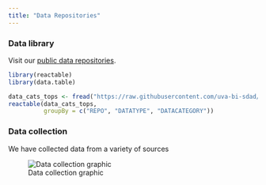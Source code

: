 ```yaml
---
title: "Data Repositories"
---
```


### Data library

Visit our [public data repositories](https://github.com/uva-bi-sdad]).

```r
library(reactable)
library(data.table)

data_cats_tops <- fread("https://raw.githubusercontent.com/uva-bi-sdad/sdc.standards/main/src/data_categories_topics.csv")
reactable(data_cats_tops,
          groupBy = c("REPO", "DATATYPE", "DATACATEGORY"))
```

### Data collection

We have collected data from a variety of sources

![Data collection graphic](img/data-collection.png)
